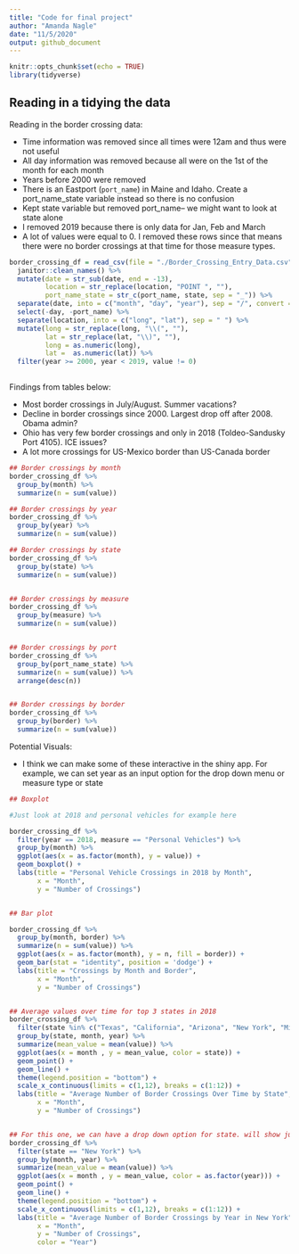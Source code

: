 ```yaml
---
title: "Code for final project"
author: "Amanda Nagle"
date: "11/5/2020"
output: github_document
---
```


```r
knitr::opts_chunk$set(echo = TRUE)
library(tidyverse)
```

## Reading in a tidying the data

Reading in the border crossing data:

*   Time information was removed since all times were 12am and thus were not useful
*   All day information was removed because all were on the 1st of the month for each month
*   Years before 2000 were removed 
*   There is an Eastport (`port_name`) in Maine and Idaho. Create a port_name_state variable instead so there is no confusion 
*   Kept state variable but removed port_name-- we might want to look at state alone
*   I removed 2019 because there is only data for Jan, Feb and March
*   A lot of values were equal to 0. I removed these rows since that means there were no border crossings at that time for those measure types.

```r
border_crossing_df = read_csv(file = "./Border_Crossing_Entry_Data.csv") %>% 
  janitor::clean_names() %>% 
  mutate(date = str_sub(date, end = -13), 
         location = str_replace(location, "POINT ", ""), 
         port_name_state = str_c(port_name, state, sep = "_")) %>% 
  separate(date, into = c("month", "day", "year"), sep = "/", convert = TRUE) %>% 
  select(-day, -port_name) %>% 
  separate(location, into = c("long", "lat"), sep = " ") %>% 
  mutate(long = str_replace(long, "\\(", ""), 
         lat = str_replace(lat, "\\)", ""), 
         long = as.numeric(long),
         lat =  as.numeric(lat)) %>% 
  filter(year >= 2000, year < 2019, value != 0)
  
```

Findings from tables below: 

*   Most border crossings in July/August. Summer vacations? 
*   Decline in border crossings since 2000. Largest drop off after 2008. Obama admin?
*   Ohio has very few border crossings and only in 2018 (Toldeo-Sandusky Port 4105). ICE issues?
*   A lot more crossings for US-Mexico border than US-Canada border

```r
## Border crossings by month 
border_crossing_df %>% 
  group_by(month) %>% 
  summarize(n = sum(value))

## Border crossings by year
border_crossing_df %>% 
  group_by(year) %>% 
  summarize(n = sum(value))

## Border crossings by state
border_crossing_df %>% 
  group_by(state) %>% 
  summarize(n = sum(value))


## Border crossings by measure
border_crossing_df %>% 
  group_by(measure) %>% 
  summarize(n = sum(value))


## Border crossings by port
border_crossing_df %>% 
  group_by(port_name_state) %>% 
  summarize(n = sum(value)) %>% 
  arrange(desc(n))


## Border crossings by border 
border_crossing_df %>% 
  group_by(border) %>% 
  summarize(n = sum(value))

```

Potential Visuals: 

*    I think we can make some of these interactive in the shiny app. For example, we can set year as an input option for the drop down menu or measure type or state


```r

## Boxplot

#Just look at 2018 and personal vehicles for example here

border_crossing_df %>%
  filter(year == 2018, measure == "Personal Vehicles") %>%
  group_by(month) %>% 
  ggplot(aes(x = as.factor(month), y = value)) + 
  geom_boxplot() + 
  labs(title = "Personal Vehicle Crossings in 2018 by Month",
       x = "Month", 
       y = "Number of Crossings")


## Bar plot

border_crossing_df %>%
  group_by(month, border) %>% 
  summarize(n = sum(value)) %>% 
  ggplot(aes(x = as.factor(month), y = n, fill = border)) + 
  geom_bar(stat = "identity", position = 'dodge') + 
  labs(title = "Crossings by Month and Border",
       x = "Month", 
       y = "Number of Crossings")


## Average values over time for top 3 states in 2018
border_crossing_df %>%
  filter(state %in% c("Texas", "California", "Arizona", "New York", "Michigan"), year == 2018) %>% 
  group_by(state, month, year) %>%  
  summarize(mean_value = mean(value)) %>%
  ggplot(aes(x = month , y = mean_value, color = state)) + 
  geom_point() + 
  geom_line() + 
  theme(legend.position = "bottom") + 
  scale_x_continuous(limits = c(1,12), breaks = c(1:12)) +
  labs(title = "Average Number of Border Crossings Over Time by State",
       x = "Month", 
       y = "Number of Crossings")


## For this one, we can have a drop down option for state. will show just for New York now
border_crossing_df %>%
  filter(state == "New York") %>% 
  group_by(month, year) %>%  
  summarize(mean_value = mean(value)) %>%
  ggplot(aes(x = month , y = mean_value, color = as.factor(year))) + 
  geom_point() + 
  geom_line() + 
  theme(legend.position = "bottom") + 
  scale_x_continuous(limits = c(1,12), breaks = c(1:12)) +
  labs(title = "Average Number of Border Crossings by Year in New York",
       x = "Month", 
       y = "Number of Crossings", 
       color = "Year")


```


